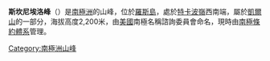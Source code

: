 {{coord|77|31|S|168|49|E|display=title}}

'''斯坎尼埃洛峰'''（{{lang-en|Scanniello Peak}}）是[[南極洲|南極洲]]的山峰，位於[[羅斯島|羅斯島]]，處於[[特卡波嶺|特卡波嶺]]西南端，屬於[[凱爾山|凱爾山]]的一部分，海拔高度2,200米，由[[美國|美國]]南極名稱諮詢委員會命名，現時由[[南極條約體系|南極條約體系]]管理。

{{DEFAULTSORT:Scanniello Peak}}
[[Category:南極洲山峰|Category:南極洲山峰]]


{{RossIsland-geo-stub}}